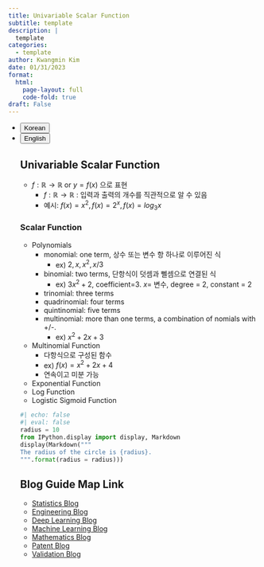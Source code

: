 ```yaml
---
title: Univariable Scalar Function
subtitle: template
description: |
  template
categories:
  - template
author: Kwangmin Kim
date: 01/31/2023
format: 
  html:
    page-layout: full
    code-fold: true
draft: False
---
```


<ul class="nav nav-pills" id="language-tab" role="tablist">
  <li class="nav-item" role="presentation">
    <button class="nav-link active" id="Korean-tab" data-bs-toggle="tab" data-bs-target="#Korean" type="button" role="tab" aria-controls="Korean" aria-selected="true">Korean</button>
  </li>
  <li class="nav-item" role="presentation">
    <button class="nav-link" id="English-tab" data-bs-toggle="tab" data-bs-target="#English" type="button" role="tab" aria-controls="knitr" aria-selected="false">English</button>
  </li>

<div class="tab-content" id="language-tabcontent">

<div class="tab-pane fade  show active" id="Korean" role="tabpanel" aria-labelledby="Korean-tab">

## Univariable Scalar Function

* $f:\mathbb{R} \rightarrow \mathbb{R}$ or $y=f(x)$ 으로 표현
    * $f:\mathbb{R} \rightarrow \mathbb{R}$ : 입력과 출력의 개수를 직관적으로 알 수 있음
    * 예시: $f(x)=x^2, f(x)=2^x, f(x)=log_3x$

### Scalar Function

* Polynomials
    * monomial: one term, 상수 또는 변수 항 하나로 이루어진 식
        * ex) $2,x,x^2,x/3$ 
    * binomial: two terms, 단항식이 덧셈과 뻴셈으로 연결된  식
        * ex) $3x^2+2$, coefficient=3. $x$= 변수, degree = 2, constant = 2
    * trinomial: three terms
    * quadrinomial: four terms
    * quintinomial: five terms
    * multinomial: more than one terms, a combination of nomials with +/-.
        * ex) $x^2+2x+3$
* Multinomial Function
    * 다항식으로 구성된 함수
    * ex) $f(x)=x^2+2x+4$
    * 연속이고 미분 가능
* Exponential Function
* Log Function
* Logistic Sigmoid Function


```python
#| echo: false
#| eval: false
radius = 10
from IPython.display import display, Markdown
display(Markdown("""
The radius of the circle is {radius}.
""".format(radius = radius)))
```


</div>

<div class="tab-pane fade" id="English" role="tabpanel" aria-labelledby="English-tab">


</div>


## Blog Guide Map Link

* [Statistics Blog](../../statistics/guide_map/index.qmd)
* [Engineering Blog](../../Engineering/guide_map/index.qmd)
* [Deep Learning Blog](../../DL/guide_map/index.qmd)
* [Machine Learning Blog](../../ML/guide_map/index.qmd)
* [Mathematics Blog](../guide_map/index.qmd)
* [Patent Blog](../../Patent/guide_map/index.qmd)
* [Validation Blog](../../Validation/guide_map/index.qmd)